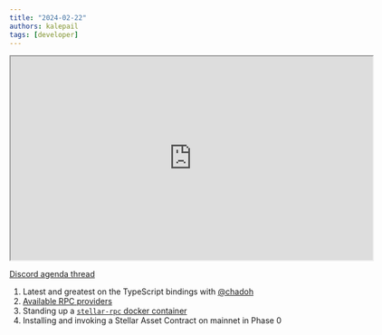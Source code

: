 ```yaml
---
title: "2024-02-22"
authors: kalepail
tags: [developer]
---
```


<iframe
  src="https://drive.google.com/file/d/1ZZm1eLe6L0ZRtpTxF77RfrLkW9ThAWh4/preview"
  width="640"
  height="360"
  allow="autoplay"
></iframe>

[Discord agenda thread](https://discord.com/channels/897514728459468821/1209582245824823337)

1. Latest and greatest on the TypeScript bindings with [@chadoh](https://github.com/chadoh)
2. [Available RPC providers](/docs/data/apis/rpc/rpc-providers)
3. Standing up a [`stellar-rpc` docker container](/docs/data/apis/rpc/admin-guide#docker-image)
4. Installing and invoking a Stellar Asset Contract on mainnet in Phase 0
